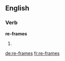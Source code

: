 ==English==

===Verb===
'''re-frames'''

# {{third-person singular of|re-frame}}

[[de:re-frames]]
[[fr:re-frames]]